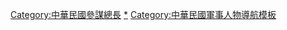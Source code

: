{{Navbox
|name = 中華民國參謀總長
|title = {{Flagicon|ROC}} [[中華民國]][[國防部參謀本部|參謀總長]] [[File:ROC General Chief of Staff of the Ministry of National Defense Flag.svg|參謀總長旗|25px]]
|state=collapsed
|image = 
|group1 = 行憲後
|list1 = [[陳誠]]{{to}}[[顧祝同]]{{to}}[[周至柔]]{{to}}[[桂永清]]{{to}}[[彭孟緝]]{{to}}[[王叔銘]]{{to}}[[彭孟緝]]{{to}}[[黎玉璽]]{{to}}[[高魁元]]{{to}}[[賴名湯]]{{to}}[[宋長志]]{{to}}[[郝柏村]]{{to}}[[陳燊齡]]{{to}}[[劉和謙]]{{to}}[[羅本立]]{{to}}[[唐飛]]{{to}}[[湯曜明]]{{to}}[[李傑 (1940年)|李傑]]{{to}}[[李天羽]]{{to}}[[霍守業]]{{to}}[[林鎮夷]]{{to}}[[嚴明 (1949年)|嚴明]]{{to}}[[高廣圻]]{{to}}[[嚴德發]]{{to}}[[邱國正]]{{to}}[[李喜明]]{{to}}[[沈一鳴]]{{to}}[[劉志斌]]<small>（代理）</small>{{to}}[[黃曙光]]{{to}}[[陳寶餘]]<small>（現任）</small>
}}<includeonly>[[Category:中華民國參謀總長]]</includeonly><noinclude>

[[Category:中華民國參謀總長|*]]
[[Category:中華民國軍事人物導航模板]]

</noinclude>